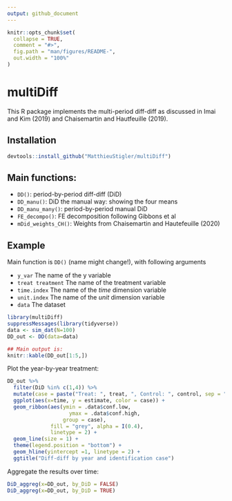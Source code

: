```yaml
---
output: github_document
---
```


<!-- README.md is generated from README.Rmd. Please edit that file -->

```r
knitr::opts_chunk$set(
  collapse = TRUE,
  comment = "#>",
  fig.path = "man/figures/README-",
  out.width = "100%"
)
```

# multiDiff

This R package implements the multi-period diff-diff as discussed in Imai and Kim (2019) and Chaisemartin and Hautfeuille (2019).

## Installation


``` r
devtools::install_github("MatthieuStigler/multiDiff")
```

## Main functions:

- `DD()`: period-by-period diff-diff (DiD)
- `DD_manu()`: DiD the manual way: showing the four means
- `DD_manu_many()`: period-by-period manual DiD
- `FE_decompo()`: FE decomposition following Gibbons et al 
- `mDid_weights_CH()`: Weights from Chaisemartin and Hautefeuille (2020)

## Example

Main function is `DD()` (name might change!), with following arguments

- `y_var` The name of the y variable
- `treat treatment` The name of the treatment variable
- `time.index` The name of the *time* dimension variable
- `unit.index` The name of the *unit* dimension variable
- `data` The dataset

```r
library(multiDiff)
suppressMessages(library(tidyverse))
data <- sim_dat(N=100)
DD_out <- DD(data=data)

## Main output is:
knitr::kable(DD_out[1:5,])
```

Plot the year-by-year treatment:

```r
DD_out %>% 
  filter(DiD %in% c(1,4)) %>% 
  mutate(case = paste("Treat: ", treat, ", Control: ", control, sep = "")) %>% 
  ggplot(aes(x=time, y = estimate, color = case)) +
  geom_ribbon(aes(ymin = .data$conf.low, 
                    ymax = .data$conf.high,
                  group = case),
              fill = "grey", alpha = I(0.4),
              linetype = 2) +
  geom_line(size = 1) +
  theme(legend.position = "bottom") +
  geom_hline(yintercept =1, linetype = 2) +
  ggtitle("Diff-diff by year and identification case")
```


Aggregate the results over time:

```r
DiD_aggreg(x=DD_out, by_DiD = FALSE)
DiD_aggreg(x=DD_out, by_DiD = TRUE)
```





